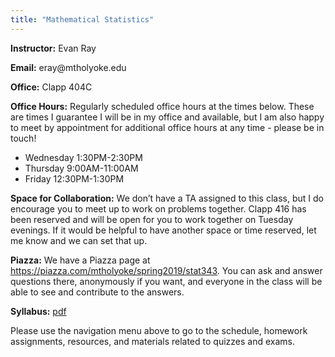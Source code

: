 ```yaml
---
title: "Mathematical Statistics"
---
```


**Instructor:** Evan Ray

**Email:** eray@mtholyoke.edu

**Office:** Clapp 404C

**Office Hours:** Regularly scheduled office hours at the times below.  These are times I guarantee I will be in my office and available, but I am also happy to meet by appointment for additional office hours at any time - please be in touch!

 * Wednesday 1:30PM-2:30PM
 * Thursday 9:00AM-11:00AM
 * Friday 12:30PM-1:30PM

**Space for Collaboration:** We don't have a TA assigned to this class, but I do encourage you to meet up to work on problems together.  Clapp 416 has been reserved and will be open for you to work together on Tuesday evenings.  If it would be helpful to have another space or time reserved, let me know and we can set that up.

**Piazza:** We have a Piazza page at [https://piazza.com/mtholyoke/spring2019/stat343](https://piazza.com/mtholyoke/spring2019/stat343).  You can ask and answer questions there, anonymously if you want, and everyone in the class will be able to see and contribute to the answers.

**Syllabus:** [pdf](syllabus/syllabus_stat_343.pdf)

Please use the navigation menu above to go to the schedule, homework assignments, resources, and materials related to quizzes and exams.
